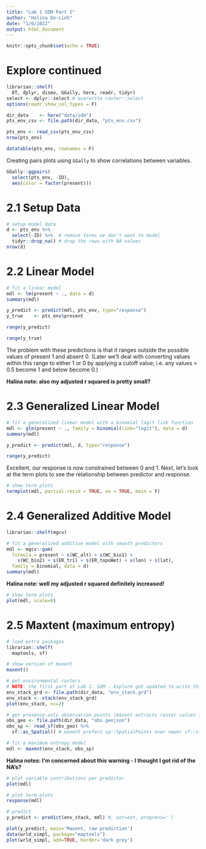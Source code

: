 ```yaml
---
title: "Lab 1 SDM Part 2"
author: "Halina Do-Linh"
date: "1/6/2022"
output: html_document
---
```


```r
knitr::opts_chunk$set(echo = TRUE)
```

# Explore continued 

```r
librarian::shelf(
  DT, dplyr, dismo, GGally, here, readr, tidyr)
select <- dplyr::select # overwrite raster::select
options(readr.show_col_types = F)

dir_data    <- here("data/sdm")
pts_env_csv <- file.path(dir_data, "pts_env.csv")

pts_env <- read_csv(pts_env_csv)
nrow(pts_env)
```

```r
datatable(pts_env, rownames = F)
```

Creating pairs plots using `GGally` to show correlations between variables.

```r
GGally::ggpairs(
  select(pts_env, -ID),
  aes(color = factor(present)))
```

# 2.1 Setup Data

```r
# setup model data
d <- pts_env %>% 
  select(-ID) %>%  # remove terms we don't want to model
  tidyr::drop_na() # drop the rows with NA values
nrow(d)
```

# 2.2 Linear Model

```r
# fit a linear model
mdl <- lm(present ~ ., data = d)
summary(mdl)
```


```r
y_predict <- predict(mdl, pts_env, type="response")
y_true    <- pts_env$present

range(y_predict)
```


```r
range(y_true)
```

The problem with these predictions is that it ranges outside the possible values of present 1 and absent 0. (Later we’ll deal with converting values within this range to either 1 or 0 by applying a cutoff value; i.e. any values > 0.5 become 1 and below become 0.)

**Halina note: also my adjusted r squared is pretty small?**

# 2.3 Generalized Linear Model

```r
# fit a generalized linear model with a binomial logit link function
mdl <- glm(present ~ ., family = binomial(link="logit"), data = d)
summary(mdl)
```


```r
y_predict <- predict(mdl, d, type="response")

range(y_predict)
```

Excellent, our response is now constrained between 0 and 1. Next, let’s look at the term plots to see the relationship between predictor and response.

```r
# show term plots
termplot(mdl, partial.resid = TRUE, se = TRUE, main = F)
```


# 2.4 Generalized Additive Model

```r
librarian::shelf(mgcv)

# fit a generalized additive model with smooth predictors
mdl <- mgcv::gam(
  formula = present ~ s(WC_alt) + s(WC_bio1) + 
    s(WC_bio2) + s(ER_tri) + s(ER_topoWet) + s(lon) + s(lat), 
  family = binomial, data = d)
summary(mdl)
```

**Halina note: well my adjusted r squared definitely increased!**


```r
# show term plots
plot(mdl, scale=0)
```

# 2.5 Maxtent (maximum entropy)

```r
# load extra packages
librarian::shelf(
  maptools, sf)

# show version of maxent
maxent()
```

```r
# get environmental rasters
# NOTE: the first part of Lab 1. SDM - Explore got updated to write this clipped environmental raster stack
env_stack_grd <- file.path(dir_data, "env_stack.grd")
env_stack <- stack(env_stack_grd)
plot(env_stack, nc=2)
```


```r
# get presence-only observation points (maxent extracts raster values for you)
obs_geo <- file.path(dir_data, "obs.geojson")
obs_sp <- read_sf(obs_geo) %>% 
  sf::as_Spatial() # maxent prefers sp::SpatialPoints over newer sf::sf class

# fit a maximum entropy model
mdl <- maxent(env_stack, obs_sp)
```


**Halina notes: I'm concerned about this warning - I thought I got rid of the NA's?**

```r
# plot variable contributions per predictor
plot(mdl)
```


```r
# plot term plots
response(mdl)
```

```r
# predict
y_predict <- predict(env_stack, mdl) #, ext=ext, progress='')

plot(y_predict, main='Maxent, raw prediction')
data(wrld_simpl, package="maptools")
plot(wrld_simpl, add=TRUE, border='dark grey')
```

